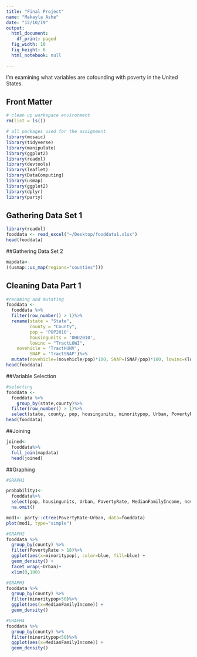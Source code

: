```yaml
---
title: "Final Project"
name: "Makayla Ashe"
date: "12/10/19"
output:
  html_document:
    df_print: paged
  fig_width: 10
  fig_height: 6
  html_notebook: null

---
```

I'm examining what variables are cofounding with poverty in the United States. 

## Front Matter
```r
# clean up workspace environment
rm(list = ls())

# all packages used for the assignment
library(mosaic)
library(tidyverse)
library(manipulate)
library(ggplot2)
library(readxl)
library(devtools)
library(leaflet)
library(DataComputing)
library(usmap)
library(ggplot2)
library(dplyr)
library(party)
```


## Gathering Data Set 1
```r
library(readxl)
fooddata <- read_excel("~/Desktop/fooddata1.xlsx")
head(fooddata)
```

##Gathering Data Set 2
```r
mapdata<-
((usmap::us_map(regions="counties")))
```

## Cleaning Data Part 1
```r
#renaming and mutating
fooddata <-
  fooddata %>%
  filter(row_number() > 1)%>%
  rename(state = "State", 
         county = "County", 
         pop = 'POP2010',
         housingunits = 'OHU2010',
         lowinc = "TractLOWI",
    novehicle = 'TractHUNV',
         SNAP = 'TractSNAP')%>%
  mutate(novehicle=(novehicle/pop)*100, SNAP=(SNAP/pop)*100, lowinc=(lowinc/pop)*100, minoritypop=((TractBlack+TractAsian+TractNHOPI+TractAIAN+TractOMultir+TractHispanic)/pop)*100)
head(fooddata)
```


##Variable Selection
```r
#selecting
fooddata <-
  fooddata %>%
    group_by(state,county)%>%
  filter(row_number() > 1)%>%
  select(state, county, pop, housingunits, minoritypop, Urban, PovertyRate, MedianFamilyIncome, novehicle, SNAP, lowinc)
head(fooddata)
```

##Joining
```r
joined<-
  fooddata%>%
  full_join(mapdata)
  head(joined)
```


##Graphing
```r
#GRAPH1

probability1<-
  fooddata%>%
  select(pop, housingunits, Urban, PovertyRate, MedianFamilyIncome, novehicle, lowinc, SNAP, minoritypop)%>%
  na.omit()

mod1<- party::ctree(PovertyRate~Urban, data=fooddata)
plot(mod1, type="simple")
```



```r
#GRAPH2
fooddata %>%
  group_by(county) %>%
  filter(PovertyRate > 18)%>%
  ggplot(aes(x=minoritypop), color=blue, fill=blue) + 
  geom_density() + 
  facet_wrap(~Urban)+
  xlim(0,100)
```

```r
#GRAPH3
fooddata %>%
  group_by(county) %>%
  filter(minoritypop>50)%>%
  ggplot(aes(x=MedianFamilyIncome)) + 
  geom_density()
```

```r
#GRAPH4
fooddata %>%
  group_by(county) %>%
  filter(minoritypop<50)%>%
  ggplot(aes(x=MedianFamilyIncome)) + 
  geom_density()
```
